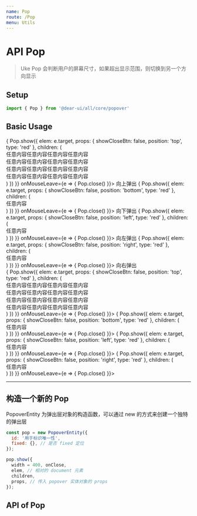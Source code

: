```yaml
---
name: Pop
route: /Pop
menu: Utils
---
```



# API Pop

> Uke Pop 会判断用户的屏幕尺寸，如果超出显示范围，则切换到另一个方向显示

## Setup

```js
import { Pop } from '@dear-ui/all/core/popover'
```

## Basic Usage

<Playground>
  <div style={{overflowX: 'auto', position: 'relative', width: '100%'}}>
    <div className="layout j-c-b" style={{width: '110%'}}>
      <span className="mr10 p10 flex bg_default" onMouseEnter={e => {
        Pop.show({
          elem: e.target,
          props: {
            showCloseBtn: false,
            position: 'top',
            type: 'red'
          },
          children: (
            <div className="p10">
              任意内容任意内容任意内容任意内容<br />
              任意内容任意内容任意内容任意内容<br />
              任意内容任意内容任意内容任意内容<br />
              任意内容任意内容任意内容任意内容<br />
            </div>
          )
        })
      }} onMouseLeave={e => {
        Pop.close()
      }}>
        向上弹出
      </span>
      <span className="mr10 p10 flex bg_default" onMouseEnter={e => {
        Pop.show({
          elem: e.target,
          props: {
            showCloseBtn: false,
            position: 'bottom',
            type: 'red'
          },
          children: (
            <div className="p10">任意内容</div>
          )
        })
      }} onMouseLeave={e => {
        Pop.close()
      }}>
        向下弹出
      </span>
      <span className="mr10 p10 flex bg_default" onMouseEnter={e => {
        Pop.show({
          elem: e.target,
          props: {
            showCloseBtn: false,
            position: 'left',
            type: 'red'
          },
          children: (
            <div className="p10">任意内容</div>
          )
        })
      }} onMouseLeave={e => {
        Pop.close()
      }}>
        向左弹出
      </span>
      <span className="mr10 p10 flex bg_default" onMouseEnter={e => {
        Pop.show({
          elem: e.target,
          props: {
            showCloseBtn: false,
            position: 'right',
            type: 'red'
          },
          children: (
            <div className="p10">任意内容</div>
          )
        })
      }} onMouseLeave={e => {
        Pop.close()
      }}>
        向右弹出
      </span>
    </div>
  </div>
</Playground>

<Playground>
  <div className="p20 bg_default">
    <span className="mr10" onMouseEnter={e => {
      Pop.show({
        elem: e.target,
        props: {
          showCloseBtn: false,
          position: 'top',
          type: 'red'
        },
        children: (
          <div className="p10">
            任意内容任意内容任意内容任意内容<br />
            任意内容任意内容任意内容任意内容<br />
            任意内容任意内容任意内容任意内容<br />
            任意内容任意内容任意内容任意内容<br />
          </div>
        )
      })
    }} onMouseLeave={e => {
      Pop.close()
    }}>
      <Icon style={{fontSize: 30}} n="blind" />
    </span>
    <span className="mr10 bg_default" onMouseEnter={e => {
      Pop.show({
        elem: e.target,
        props: {
          showCloseBtn: false,
          position: 'bottom',
          type: 'red'
        },
        children: (
          <div className="p10">任意内容</div>
        )
      })
    }} onMouseLeave={e => {
      Pop.close()
    }}>
      <Icon style={{fontSize: 30}} n="baby" />
    </span>
    <span className="mr10 bg_default" onMouseEnter={e => {
      Pop.show({
        elem: e.target,
        props: {
          showCloseBtn: false,
          position: 'left',
          type: 'red'
        },
        children: (
          <div className="p10">任意内容</div>
        )
      })
    }} onMouseLeave={e => {
      Pop.close()
    }}>
      <Icon style={{fontSize: 30}} n="bible" />
    </span>
    <span className="mr10 bg_default" onMouseEnter={e => {
      Pop.show({
        elem: e.target,
        props: {
          showCloseBtn: false,
          position: 'right',
          type: 'red'
        },
        children: (
          <div className="p10">任意内容</div>
        )
      })
    }} onMouseLeave={e => {
      Pop.close()
    }}>
      <Icon style={{fontSize: 30}} n="bicycle" />
    </span>
  </div>
</Playground>

-------

## 构造一个新的 Pop

PopoverEntity 为弹出层对象的构造函数，可以通过 new 的方式来创建一个独特的弹出层

```js static
const pop = new PopoverEntity({
  id: '用于标识唯一性',
  fixed: {}, // 是否 fixed 定位
});

pop.show({
  width = 400, onClose,
  elem, // 相对的 document 元素
  children,
  props, // 传入 popover 实体对象的 props
});
```

## API of Pop

<Props of={Popover} />
